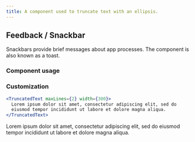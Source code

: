 ```yaml
---
title: A component used to truncate text with an ellipsis.
---
```


## Feedback / Snackbar

Snackbars provide brief messages about app processes.  The component is also known as a toast.

### Component usage

### Customization

```jsx
<TruncatedText maxLines={2} width={300}>
  Lorem ipsum dolor sit amet, consectetur adipiscing elit, sed do
  eiusmod tempor incididunt ut labore et dolore magna aliqua.
</TruncatedText>
```

<TruncatedText maxLines={2} width={300}>
  Lorem ipsum dolor sit amet, consectetur adipiscing elit, sed do eiusmod tempor incididunt ut labore et dolore magna aliqua.
</TruncatedText>
